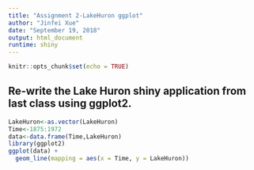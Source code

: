 ---
title: "Assignment 2-LakeHuron ggplot"
author: "Jinfei Xue"
date: "September 19, 2018"
output: html_document
runtime: shiny
---

```{r setup, include=FALSE}
knitr::opts_chunk$set(echo = TRUE)
```

## Re-write the Lake Huron shiny application from last class using ggplot2.


```{r eruptions, echo=FALSE}
LakeHuron<-as.vector(LakeHuron)
Time<-1875:1972
data<-data.frame(Time,LakeHuron)
library(ggplot2)
ggplot(data) + 
  geom_line(mapping = aes(x = Time, y = LakeHuron))
```